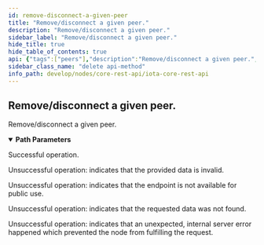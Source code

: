 ```yaml
---
id: remove-disconnect-a-given-peer
title: "Remove/disconnect a given peer."
description: "Remove/disconnect a given peer."
sidebar_label: "Remove/disconnect a given peer."
hide_title: true
hide_table_of_contents: true
api: {"tags":["peers"],"description":"Remove/disconnect a given peer.","parameters":[{"in":"path","name":"peerId","schema":{"type":"string"},"example":"12D3KooWMajsSUxSUFb3CRgmJvygYCGd27uMDdppVYNGud7xuKG5","required":true,"description":"Identifier of the peer."}],"responses":{"204":{"description":"Successful operation."},"400":{"description":"Unsuccessful operation: indicates that the provided data is invalid."},"403":{"description":"Unsuccessful operation: indicates that the endpoint is not available for public use."},"404":{"description":"Unsuccessful operation: indicates that the requested data was not found."},"500":{"description":"Unsuccessful operation: indicates that an unexpected, internal server error happened which prevented the node from fulfilling the request."}},"method":"delete","path":"/api/core/v2/peers/{peerId}","servers":[{"url":"http://127.0.0.1:14265"}],"info":{"title":"IOTA CORE REST API","description":"This document specifies the REST API for IOTA CORE node software.","contact":{"email":"contact@iota.org"},"license":{"name":"Apache 2.0","url":"http://www.apache.org/licenses/LICENSE-2.0.html"},"version":"2.0.0"},"postman":{"name":"Remove/disconnect a given peer.","description":{"content":"Remove/disconnect a given peer.","type":"text/plain"},"url":{"path":["api","core","v2","peers",":peerId"],"host":["{{baseUrl}}"],"query":[],"variable":[{"disabled":false,"description":{"content":"(Required) Identifier of the peer.","type":"text/plain"},"type":"any","value":"","key":"peerId"}]},"method":"DELETE"}}
sidebar_class_name: "delete api-method"
info_path: develop/nodes/core-rest-api/iota-core-rest-api
---
```



## Remove/disconnect a given peer.



Remove/disconnect a given peer.

<details style={{"marginBottom":"1rem"}} data-collapsed={false} open={true}><summary style={{}}><strong>Path Parameters</strong></summary><div><ul><ParamsItem className={"paramsItem"} param={{"in":"path","name":"peerId","schema":{"type":"string"},"example":"12D3KooWMajsSUxSUFb3CRgmJvygYCGd27uMDdppVYNGud7xuKG5","required":true,"description":"Identifier of the peer."}}></ParamsItem></ul></div></details><div><ApiTabs><TabItem label={"204"} value={"204"}><div>

Successful operation.

</div><div></div></TabItem><TabItem label={"400"} value={"400"}><div>

Unsuccessful operation: indicates that the provided data is invalid.

</div><div></div></TabItem><TabItem label={"403"} value={"403"}><div>

Unsuccessful operation: indicates that the endpoint is not available for public use.

</div><div></div></TabItem><TabItem label={"404"} value={"404"}><div>

Unsuccessful operation: indicates that the requested data was not found.

</div><div></div></TabItem><TabItem label={"500"} value={"500"}><div>

Unsuccessful operation: indicates that an unexpected, internal server error happened which prevented the node from fulfilling the request.

</div><div></div></TabItem></ApiTabs></div>
      